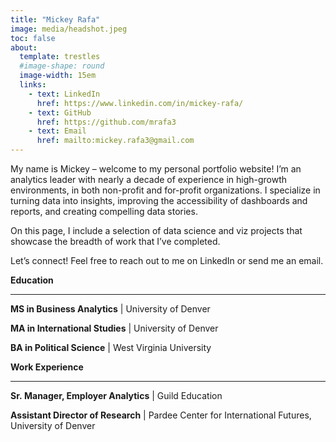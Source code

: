 ```yaml
---
title: "Mickey Rafa"
image: media/headshot.jpeg
toc: false
about: 
  template: trestles
  #image-shape: round
  image-width: 15em
  links:
    - text: LinkedIn
      href: https://www.linkedin.com/in/mickey-rafa/
    - text: GitHub
      href: https://github.com/mrafa3
    - text: Email
      href: mailto:mickey.rafa3@gmail.com
---
```


My name is Mickey – welcome to my personal portfolio website! I'm an analytics leader with nearly a decade of experience in high-growth environments, in both non-profit and for-profit organizations. I specialize in turning data into insights, improving the accessibility of dashboards and reports, and creating compelling data stories.

On this page, I include a selection of data science and viz projects that showcase the breadth of work that I've completed.

Let's connect! Feel free to reach out to me on LinkedIn or send me an email.

**Education**

------------------------------------------------------------------------

**MS in Business Analytics** \| University of Denver

**MA in International Studies** \| University of Denver

**BA in Political Science** \| West Virginia University

**Work Experience**

------------------------------------------------------------------------

**Sr. Manager, Employer Analytics** \| Guild Education

**Assistant Director of Research** \| Pardee Center for International Futures, University of Denver
